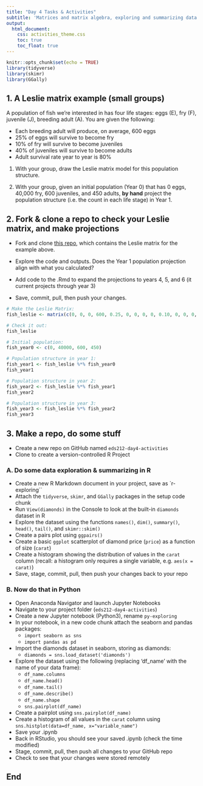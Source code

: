 ```yaml
---
title: "Day 4 Tasks & Activities"
subtitle: 'Matrices and matrix algebra, exploring and summarizing data'
output: 
  html_document:
    css: activities_theme.css
    toc: true
    toc_float: true
---
```


```r
knitr::opts_chunk$set(echo = TRUE)
library(tidyverse)
library(skimr)
library(GGally)
```

## 1. A Leslie matrix example (small groups)

A population of fish we're interested in has four life stages: eggs (E), fry (F), juvenile (J), breeding adult (A). You are given the following:

- Each breeding adult will produce, on average, 600 eggs
- 25% of eggs will survive to become fry
- 10% of fry will survive to become juveniles
- 40% of juveniles will survive to become adults
- Adult survival rate year to year is 80%

1. With your group, draw the Leslie matrix model for this population structure.

2. With your group, given an initial population (Year 0) that has 0 eggs, 40,000 fry, 600 juveniles, and 450 adults, **by hand** project the population structure (i.e. the count in each life stage) in Year 1.

## 2. Fork & clone a repo to check your Leslie matrix, and make projections

- Fork and clone [this repo](https://github.com/allisonhorst/eds212-leslie-matrix), which contains the Leslie matrix for the example above. 

- Explore the code and outputs. Does the Year 1 population projection align with what you calculated? 

- Add code to the .Rmd to expand the projections to years 4, 5, and 6 (it current projects through year 3)

- Save, commit, pull, then push your changes.

```r
# Make the Leslie Matrix:
fish_leslie <- matrix(c(0, 0, 0, 600, 0.25, 0, 0, 0, 0, 0.10, 0, 0, 0, 0, 0.4, 0.8), nrow = 4, ncol = 4, byrow = TRUE)

# Check it out:
fish_leslie

# Initial population: 
fish_year0 <- c(0, 40000, 600, 450)

# Population structure in year 1:
fish_year1 <- fish_leslie %*% fish_year0
fish_year1

# Population structure in year 2: 
fish_year2 <- fish_leslie %*% fish_year1
fish_year2

# Population structure in year 3: 
fish_year3 <- fish_leslie %*% fish_year2
fish_year3
```


## 3. Make a repo, do some stuff

- Create a new repo on GitHub named `eds212-day4-activities`
- Clone to create a version-controlled R Project

### A. Do some data exploration & summarizing in R

- Create a new R Markdown document in your project, save as `r-exploring``
- Attach the `tidyverse`, `skimr`, and `GGally` packages in the setup code chunk
- Run `View(diamonds)` in the Console to look at the built-in `diamonds` dataset in R
- Explore the dataset using the functions `names()`, `dim()`, `summary()`, `head()`, `tail()`, and `skimr::skim()`
- Create a pairs plot using `ggpairs()`
- Create a basic `ggplot` scatterplot of diamond price (`price`) as a function of size (`carat`)
- Create a histogram showing the distribution of values in the `carat` column (recall: a histogram only requires a single variable, e.g. `aes(x = carat)`)
- Save, stage, commit, pull, then push your changes back to your repo

### B. Now do that in Python

- Open Anaconda Navigator and launch Jupyter Notebooks
- Navigate to your project folder (`eds212-day4-activities`)
- Create a new Jupyter notebook (Python3), rename `py-exploring`
- In your notebook, in a new code chunk attach the seaborn and pandas packages:
    - `import seaborn as sns`
    - `import pandas as pd`
- Import the diamonds dataset in seaborn, storing as diamonds:
    - `diamonds = sns.load_dataset('diamonds')`
- Explore the dataset using the following (replacing 'df_name' with the name of your data frame):
    - `df_name.columns`
    - `df_name.head()`
    - `df_name.tail()`
    - `df_name.describe()`
    - `df_name.shape`
    - `sns.pairplot(df_name)`
- Create a pairplot using `sns.pairplot(df_name)`
- Create a histogram of all values in the `carat` column using `sns.histplot(data=df_name, x="variable_name")`
- Save your .ipynb
- Back in RStudio, you should see your saved .ipynb (check the time modified)
- Stage, commit, pull, then push all changes to your GitHub repo
- Check to see that your changes were stored remotely

## End



